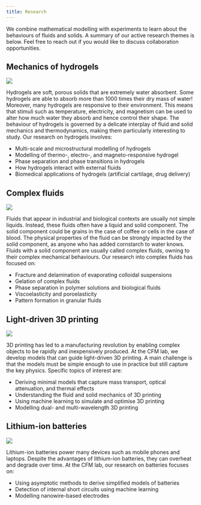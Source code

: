 ```yaml
---
title: Research
---
```

We combine mathematical modelling with experiments to learn about the behaviours of fluids and solids.  A summary of our active research themes is below.  Feel free to reach out if you would like to discuss collaboration opportunities.

## Mechanics of hydrogels
<div class="grid" style="--bs-columns: 3; --bs-gap: 1rem;">
  <div class="g-col-1">![](/assets/img/gel_beads.jpg)</div>
  <div class="g-col-2">Hydrogels are soft, porous solids that are extremely water absorbent. Some hydrogels are able to absorb more than 1000 times their dry mass of water! Moreover, many hydrogels are responsive to their environment. This means that stimuli such as temperature, electricity, and magnetism can be used to alter how much water they absorb and hence control their shape. The behaviour of hydrogels is governed by a delicate interplay of fluid and solid mechanics and thermodynamics, making them particularly interesting to study. Our research on hydrogels involves:
  
  * Multi-scale and microstructural modelling of hydrogels
  * Modelling of thermo-, electro-, and magneto-responsive hydrogel
  * Phase separation and phase transitions in hydrogels
  * How hydrogels interact with external fluids
  * Biomedical applications of hydrogels (artificial cartilage, drug delivery)
  </div>
</div>

## Complex fluids
<div class="grid" style="--bs-columns: 3; --bs-gap: 1rem;">
  <div class="g-col-1">![](/assets/img/oil_water.jpg)</div>
  <div class="g-col-2">Fluids that appear in industrial and biological contexts are usually not simple liquids. Instead, these fluids often have a liquid and solid component. The solid component could be grains in the case of coffee or cells in the case of blood. The physical properties of the fluid can be strongly impacted by the solid component, as anyone who has added cornstarch to water knows. Fluids with a solid component are usually called complex fluids, owning to their complex mechanical behaviours. Our research into complex fluids has focused on:

  * Fracture and delamination of evaporating colloidal suspensions
  * Gelation of complex fluids
  * Phase separation in polymer solutions and biological fluids
  * Viscoelasticity and poroelasticity
  * Pattern formation in granular fluids
  </div>
</div>

## Light-driven 3D printing
<div class="grid" style="--bs-columns: 3; --bs-gap: 1rem;">
  <div class="g-col-1">![](/assets/img/3d_printing.jpg)</div>
  <div class="g-col-2">3D printing has led to a manufacturing revolution by enabling complex objects to be rapidly and inexpensively produced. At the CFM lab, we develop models that can guide light-driven 3D printing. A main challenge is that the models must be simple enough to use in practice but still capture the key physics. Specific topics of interest are:

  * Deriving minimal models that capture mass transport, optical attenuation, and thermal effects
  * Understanding the fluid and solid mechanics of 3D printing
  * Using machine learning to simulate and optimise 3D printing
  * Modelling dual- and multi-wavelength 3D printing
  </div>
</div>

## Lithium-ion batteries
<div class="grid" style="--bs-columns: 3; --bs-gap: 1rem;">
  <div class="g-col-1">![](/assets/img/lib.jpg)</div>
  <div class="g-col-2">
  Lithium-ion batteries power many devices such as mobile phones and laptops. Despite the advantages of lithium-ion batteries, they can overheat and degrade over time. At the CFM lab, our research on batteries focuses on:

  * Using asymptotic methods to derive simplified models of batteries
  * Detection of internal short circuits using machine learning
  * Modelling nanowire-based electrodes
  </div>
</div>